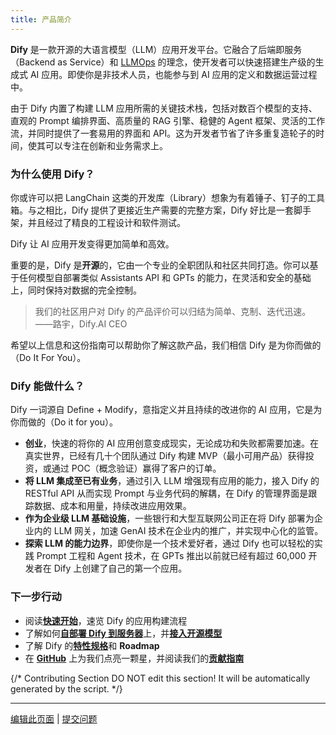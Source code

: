 ```yaml
---
title: 产品简介
---
```


**Dify** 是一款开源的大语言模型（LLM）应用开发平台。它融合了后端即服务（Backend as Service）和 [LLMOps](learn-more/extended-reading/what-is-llmops) 的理念，使开发者可以快速搭建生产级的生成式 AI 应用。即使你是非技术人员，也能参与到 AI 应用的定义和数据运营过程中。

由于 Dify 内置了构建 LLM 应用所需的关键技术栈，包括对数百个模型的支持、直观的 Prompt 编排界面、高质量的 RAG 引擎、稳健的 Agent 框架、灵活的工作流，并同时提供了一套易用的界面和 API。这为开发者节省了许多重复造轮子的时间，使其可以专注在创新和业务需求上。

### 为什么使用 Dify？

你或许可以把 LangChain 这类的开发库（Library）想象为有着锤子、钉子的工具箱。与之相比，Dify 提供了更接近生产需要的完整方案，Dify 好比是一套脚手架，并且经过了精良的工程设计和软件测试。

Dify 让 AI 应用开发变得更加简单和高效。

重要的是，Dify 是**开源**的，它由一个专业的全职团队和社区共同打造。你可以基于任何模型自部署类似 Assistants API 和 GPTs 的能力，在灵活和安全的基础上，同时保持对数据的完全控制。

> 我们的社区用户对 Dify 的产品评价可以归结为简单、克制、迭代迅速。
> ——路宇，Dify.AI CEO

希望以上信息和这份指南可以帮助你了解这款产品，我们相信 Dify 是为你而做的（Do It For You）。

### Dify 能做什么？

<Info>
Dify 一词源自 Define + Modify，意指定义并且持续的改进你的 AI 应用，它是为你而做的（Do it for you）。
</Info>

* **创业**，快速的将你的 AI 应用创意变成现实，无论成功和失败都需要加速。在真实世界，已经有几十个团队通过 Dify 构建 MVP（最小可用产品）获得投资，或通过 POC（概念验证）赢得了客户的订单。
* **将 LLM 集成至已有业务**，通过引入 LLM 增强现有应用的能力，接入 Dify 的 RESTful API 从而实现 Prompt 与业务代码的解耦，在 Dify 的管理界面是跟踪数据、成本和用量，持续改进应用效果。
* **作为企业级 LLM 基础设施**，一些银行和大型互联网公司正在将 Dify 部署为企业内的 LLM 网关，加速 GenAI 技术在企业内的推广，并实现中心化的监管。
* **探索 LLM 的能力边界**，即使你是一个技术爱好者，通过 Dify 也可以轻松的实践 Prompt 工程和 Agent 技术，在 GPTs 推出以前就已经有超过 60,000 开发者在 Dify 上创建了自己的第一个应用。

### 下一步行动

* 阅读[**快速开始**](/zh-hans/guides/application-orchestrate/creating-an-application)，速览 Dify 的应用构建流程
* 了解如何[**自部署 Dify 到服务器**](/zh-hans/getting-started/install-self-hosted/docker-compose)上，并[**接入开源模型**](/zh-hans/guides/model-configuration/)
* 了解 Dify 的[**特性规格**](/zh-hans/getting-started/readme/features-and-specifications/)和 **Roadmap**
* 在 [**GitHub**](https://github.com/langgenius/dify) 上为我们点亮一颗星，并阅读我们的[**贡献指南**](/zh-hans/community/contribution)

{/*
Contributing Section
DO NOT edit this section!
It will be automatically generated by the script.
*/}

---

[编辑此页面](https://github.com/langgenius/dify-docs/edit/main/zh-hans/introduction.mdx) | [提交问题](https://github.com/langgenius/dify-docs/issues/new?template=docs.yml)

